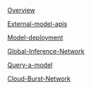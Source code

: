 [Overview](Models/Overview)

[External-model-apis](Models/External-model-apis)

[Model-deployment](Models/Model-deployment)

[Global-Inference-Network](Models/Global-Inference-Network)

[Query-a-model](Models/Query-a-model)

[Cloud-Burst-Network](Models/Cloud-Burst-Network)